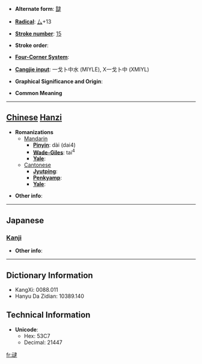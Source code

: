* '''Alternate form''': [[靆]]

* '''[[Wiktionary:Chinese radical index| Radical]]''': [[Wiktionary:Chinese radical index 厶|厶]]+13

* '''[[Wiktionary:Chinese total strokes index|Stroke number]]''': [[Wiktionary:Chinese total strokes index 15|15]]

* '''Stroke order''': 

* '''[[Wiktionary:Chinese four corner index|Four-Corner System]]''': 

* '''[[Wiktionary:Chinese Cangjie index|Cangjie input]]''': 一戈卜中水 (MIYLE), X一戈卜中 (XMIYL)

* '''Graphical Significance and Origin''': 

* '''Common Meaning'''

----

== [[Chinese]] [[Hanzi]] ==

* '''Romanizations'''
** [[Mandarin]]
*** '''[[Pinyin]]''': dài (dai4)
*** '''[[Wade-Giles]]''': tai<sup>4</sup>
*** '''[[Yale]]''': 
**[[Cantonese]]
***'''[[Jyutping]]''':
***'''[[Penkyamp]]''': 
***'''[[Yale]]''': 

* '''Other info''': 

----

==Japanese==
===[[Kanji]]===
{{kanji|on readings=[[たい]] (tai)|kun readings=}}

* '''Other info''':  

----

== Dictionary Information ==

* KangXi: 0088.011
* Hanyu Da Zidian: 10389.140

== Technical Information ==

* '''Unicode''':
** Hex: 53C7
** Decimal: 21447

[[fr:叇]]
